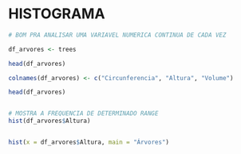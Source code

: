 

# HISTOGRAMA
```r

# BOM PRA ANALISAR UMA VARIAVEL NUMERICA CONTINUA DE CADA VEZ

df_arvores <- trees

head(df_arvores)

colnames(df_arvores) <- c("Circunferencia", "Altura", "Volume")

head(df_arvores)


# MOSTRA A FREQUENCIA DE DETERMINADO RANGE
hist(df_arvores$Altura)


hist(x = df_arvores$Altura, main = "Árvores")


```

